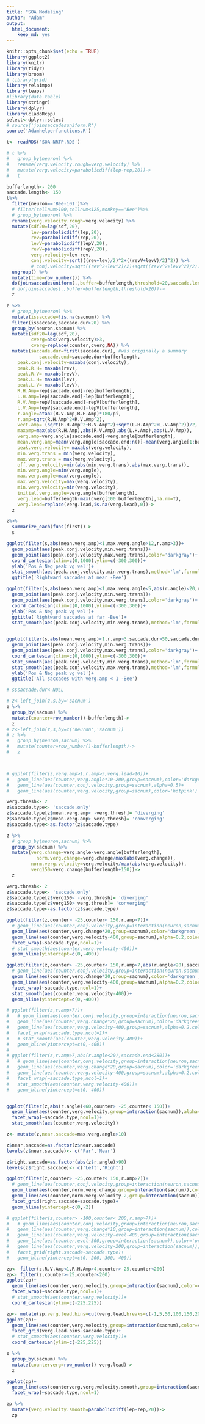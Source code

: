 ```yaml
---
title: "SOA Modeling"
author: "Adam"
output: 
  html_document: 
    keep_md: yes
---
```


```r
knitr::opts_chunk$set(echo = TRUE)
library(ggplot2)
library(knitr)
library(tidyr)
library(broom)
# library(grid)
library(relaimpo)
library(leaps)
#library(data.table)
library(stringr)
library(dplyr)
library(cladoRcpp)
select<-dplyr::select
# source('joinsaccadesuniform.R')
source('Adamhelperfunctions.R')
```

```r
t<- readRDS('SOA-NRTP.RDS')
```

```r
# t %>%
#   group_by(neuron) %>%
#   rename(verg.velocity.rough=verg.velocity) %>%
#   mutate(verg.velocity=parabolicdiff(lep-rep,20))->
#   t

bufferlength<- 200
saccade.length<- 150
t%>%
  filter(neuron=='Bee-101')%>%
  # filter(cellnum>100,cellnum<125,monkey=='Bee')%>%
  # group_by(neuron) %>%
  rename(verg.velocity.rough=verg.velocity) %>%
  mutate(sdf20=lag(sdf,20),
         lev=parabolicdiff(lep,20),
         rev=parabolicdiff(rep,20),
         levV=parabolicdiff(lepV,20),
         revV=parabolicdiff(repV,20),
         verg.velocity=lev-rev,
         conj.velocity=sqrt(((rev+lev)/2)^2+((revV+levV)/2)^2)) %>%
         # conj.velocity=sqrt((rev^2+lev^2)/2)+sqrt((revV^2+levV^2)/2)) %>%
  ungroup() %>%
  mutate(time=row_number()) %>%
  do(joinsaccadesuniform(.,buffer=bufferlength,threshold=20,saccade.length=saccade.length))->
  # do(joinsaccades(.,buffer=bufferlength,threshold=20))->
  z

z %>%
  # group_by(neuron) %>%
  mutate(issaccade=!is.na(sacnum)) %>%
  filter(issaccade,saccade.dur>20) %>%
  group_by(neuron,sacnum) %>%
  mutate(sdf20=lag(sdf,20),
         cverg=abs(verg.velocity)>3,
         cverg=replace(counter,cverg,NA)) %>%
  mutate(saccade.dur=first(saccade.dur), #was originally a summary
            saccade.end=saccade.dur+bufferlength,
    peak.conj.velocity=maxabs(conj.velocity),
    peak.R.H= maxabs(rev),
    peak.R.V= maxabs(revV),
    peak.L.H= maxabs(lev),
    peak.L.V= maxabs(levV),
    R.H.Amp=rep[saccade.end]-rep[bufferlength],
    L.H.Amp=lep[saccade.end]-lep[bufferlength],
    R.V.Amp=repV[saccade.end]-repV[bufferlength],
    L.V.Amp=lepV[saccade.end]-lepV[bufferlength],
    r.angle=atan2(R.V.Amp,R.H.Amp)*180/pi,
    r.amp=sqrt(R.H.Amp^2+R.V.Amp^2),
    vect.amp= (sqrt(R.H.Amp^2+R.V.Amp^2)+sqrt(L.H.Amp^2+L.V.Amp^2))/2,
    maxamp=max(abs(R.H.Amp),abs(R.V.Amp),abs(L.H.Amp),abs(L.V.Amp)),
    verg.amp=verg.angle[saccade.end]-verg.angle[bufferlength],
    mean.verg.amp=mean(verg.angle[saccade.end:n()]-mean(verg.angle[1:bufferlength])),
    peak.verg.velocity= maxabs(verg.velocity),
    min.verg.trans = min(verg.velocity),
    max.verg.trans = max(verg.velocity),
    off.verg.velocity=min(abs(min.verg.trans),abs(max.verg.trans)),
    min.verg.angle=min(verg.angle),
    max.verg.angle=max(verg.angle),
    max.verg.velocity=max(verg.velocity),
    min.verg.velocity=min(verg.velocity),
    initial.verg.angle=verg.angle[bufferlength],
    verg.lead=bufferlength-max(cverg[100:bufferlength],na.rm=T),
    verg.lead=replace(verg.lead,is.na(verg.lead),0))->
  z

z%>%
  summarize_each(funs(first))->
  s

```

```r

ggplot(filter(s,abs(mean.verg.amp)<1,max.verg.angle>12,r.amp>3))+
  geom_point(aes(peak.conj.velocity,min.verg.trans))+
  geom_point(aes(peak.conj.velocity,max.verg.trans),color='darkgray')+
  coord_cartesian(xlim=c(0,1000),ylim=c(-300,300))+
  ylab('Pos & Neg peak vg vel')+
  stat_smooth(aes(peak.conj.velocity,min.verg.trans),method='lm',formula='y~poly(x,2)')+
  ggtitle('Rightward saccades at near -Bee')

ggplot(filter(s,abs(mean.verg.amp)<1,max.verg.angle<5,abs(r.angle)<20,r.amp>3))+
  geom_point(aes(peak.conj.velocity,min.verg.trans))+
  geom_point(aes(peak.conj.velocity,max.verg.trans),color='darkgray')+
  coord_cartesian(xlim=c(0,1000),ylim=c(-300,300))+
  ylab('Pos & Neg peak vg vel')+
  ggtitle('Rightward saccades at far -Bee')+
  stat_smooth(aes(peak.conj.velocity,min.verg.trans),method='lm',formula='y~poly(x,2)')


ggplot(filter(s,abs(mean.verg.amp)<1,r.amp>3,saccade.dur>50,saccade.dur<300))+
  geom_point(aes(peak.conj.velocity,min.verg.trans))+
  geom_point(aes(peak.conj.velocity,max.verg.trans),color='darkgray')+
  coord_cartesian(xlim=c(0,1000),ylim=c(-300,300))+ 
  stat_smooth(aes(peak.conj.velocity,min.verg.trans),method='lm',formula='y~poly(x,2)')+
  stat_smooth(aes(peak.conj.velocity,max.verg.trans),method='lm',formula='y~poly(x,2)')+
  ylab('Pos & Neg peak vg vel')+
  ggtitle('All saccades with verg.amp < 1 -Bee')
```

```r
# s$saccade.dur<-NULL

# z<-left_join(z,s,by='sacnum')
z %>% 
  group_by(sacnum) %>% 
  mutate(counter=row_number()-bufferlength)-> 
  z
# z<-left_join(z,s,by=c('neuron','sacnum'))
# z %>% 
#   group_by(neuron,sacnum) %>% 
#   mutate(counter=row_number()-bufferlength)-> 
#   z



# ggplot(filter(z,verg.amp>1,r.amp>5,verg.lead>10))+
#   geom_line(aes(counter,verg.angle*10-200,group=sacnum),color='darkgreen')+
#   geom_line(aes(counter,conj.velocity,group=sacnum),alpha=0.5)+
#   geom_line(aes(counter,verg.velocity,group=sacnum),color='hotpink')

verg.thresh<- 2
z$saccade.type<- 'saccade.only'
z$saccade.type[z$mean.verg.amp< -verg.thresh]= 'diverging'
z$saccade.type[z$mean.verg.amp> verg.thresh]= 'converging'
z$saccade.type<-as.factor(z$saccade.type)

z %>% 
  # group_by(neuron,sacnum) %>% 
  group_by(sacnum) %>% 
  mutate(verg.change=verg.angle-verg.angle[bufferlength],
           norm.verg.change=verg.change/max(abs(verg.change)),
         norm.verg.velocity=verg.velocity/max(abs(verg.velocity)),
         verg150=verg.change[bufferlength+150])->
  z

verg.thresh<- 2
z$saccade.type<- 'saccade.only'
z$saccade.type[z$verg150< -verg.thresh]= 'diverging'
z$saccade.type[z$verg150> verg.thresh]= 'converging'
z$saccade.type<-as.factor(z$saccade.type)
```

```r
ggplot(filter(z,counter> -25,counter< 150,r.amp>7))+
  # geom_line(aes(counter,conj.velocity,group=interaction(neuron,sacnum)),alpha=0.2)+
  geom_line(aes(counter,verg.change*20,group=sacnum),color='darkgreen',alpha=0.2)+
  geom_line(aes(counter,verg.velocity-400,group=sacnum),alpha=0.2,color='hotpink')+
  facet_wrap(~saccade.type,ncol=1)+
  # stat_smooth(aes(counter,verg.velocity-400))+
  geom_hline(yintercept=c(0,-400))

ggplot(filter(z,counter> -25,counter< 150,r.amp>7,abs(r.angle<20),saccade.end<280))+
  # geom_line(aes(counter,conj.velocity,group=interaction(neuron,sacnum)),alpha=0.2)+
  geom_line(aes(counter,verg.change*20,group=sacnum),color='darkgreen',alpha=0.2)+
  geom_line(aes(counter,verg.velocity-400,group=sacnum),alpha=0.2,color='hotpink')+
  facet_wrap(~saccade.type,ncol=1)+
  stat_smooth(aes(counter,verg.velocity-400))+
  geom_hline(yintercept=c(0,-400))

# ggplot(filter(z,r.amp>7))+
#   # geom_line(aes(counter,conj.velocity,group=interaction(neuron,sacnum)),alpha=0.2)+
#   geom_line(aes(counter,verg.change*20,group=sacnum),color='darkgreen',alpha=0.2)+
#   geom_line(aes(counter,verg.velocity-400,group=sacnum),alpha=0.2,color='hotpink')+
#   facet_wrap(~saccade.type,ncol=1)+
#   # stat_smooth(aes(counter,verg.velocity-400))+
#   geom_hline(yintercept=c(0,-400))
# 
# ggplot(filter(z,r.amp>7,abs(r.angle<20),saccade.end<280))+
#   # geom_line(aes(counter,conj.velocity,group=interaction(neuron,sacnum)),alpha=0.2)+
#   geom_line(aes(counter,verg.change*20,group=sacnum),color='darkgreen',alpha=0.2)+
#   geom_line(aes(counter,verg.velocity-400,group=sacnum),alpha=0.2,color='hotpink')+
#   facet_wrap(~saccade.type,ncol=1)+
#   stat_smooth(aes(counter,verg.velocity-400))+
#   geom_hline(yintercept=c(0,-400))



```

```r
ggplot(filter(z,abs(r.angle)<60,counter> -25,counter< 150))+
  geom_line(aes(counter,verg.velocity,group=interaction(sacnum)),alpha=0.2,color='hotpink')+
  facet_wrap(~saccade.type,ncol=1)+
  stat_smooth(aes(counter,verg.velocity))

z<- mutate(z,near.saccade=max.verg.angle>10)

z$near.saccade=as.factor(z$near.saccade)
levels(z$near.saccade)<- c('Far','Near')

z$right.saccade=as.factor(abs(z$r.angle)>90)
levels(z$right.saccade)<- c('Left','Right')

ggplot(filter(z,counter> -25,counter< 150,r.amp>7))+
  # geom_line(aes(counter,conj.velocity,group=interaction(neuron,sacnum)),alpha=0.2)+
  geom_line(aes(counter,norm.verg.change,group=interaction(sacnum)),color='darkgreen',alpha=1/20)+
  geom_line(aes(counter,norm.verg.velocity-2,group=interaction(sacnum)),alpha=1/20,color='hotpink')+
  facet_grid(right.saccade~saccade.type)+
  geom_hline(yintercept=c(0,-2))

# ggplot(filter(z,counter> -100,counter< 200,r.amp>7))+
#   # geom_line(aes(counter,conj.velocity,group=interaction(neuron,sacnum)),alpha=0.2)+
#   geom_line(aes(counter,verg.change*10,group=interaction(sacnum)),color='darkgreen',alpha=1)+
#   geom_line(aes(counter,verg.velocity-evel-400,group=interaction(sacnum)),color='orange',alpha=1)+
#   geom_line(aes(counter,evel-300,group=interaction(sacnum)),color='orange',alpha=1)+
#   geom_line(aes(counter,verg.velocity-200,group=interaction(sacnum)),alpha=1,color='hotpink')+
#   facet_grid(right.saccade~saccade.type)+
#   geom_hline(yintercept=c(0,-200,-300,-400))
```

```r
zp<- filter(z,R.V.Amp<1,R.H.Amp>4,counter>-25,counter<200)
zp<- filter(z,counter>-25,counter<200)
ggplot(zp)+
  geom_line(aes(counter,verg.velocity,group=interaction(sacnum),color=verg.lead),alpha=0.2)+
  facet_wrap(~saccade.type,ncol=1)+
  # stat_smooth(aes(counter,verg.velocity))+
  coord_cartesian(ylim=c(-225,225))

zp<- mutate(zp,verg.lead.bins=cut(verg.lead,breaks=c(-1,5,50,100,150,200,250)))
ggplot(zp)+
  geom_line(aes(counter,verg.velocity,group=interaction(sacnum),color=verg.lead),alpha=0.2)+
  facet_grid(verg.lead.bins~saccade.type)+
  # stat_smooth(aes(counter,verg.velocity))+
  coord_cartesian(ylim=c(-225,225))

z %>%
  group_by(sacnum) %>%
  mutate(counterverg=row_number()-verg.lead)->
  z

ggplot(zp)+
  geom_line(aes(counterverg,verg.velocity.smooth,group=interaction(sacnum)),alpha=0.2)+
  facet_wrap(~saccade.type,ncol=1)

zp %>%
  mutate(verg.velocity.smooth=parabolicdiff(lep-rep,20))->
  zp
```